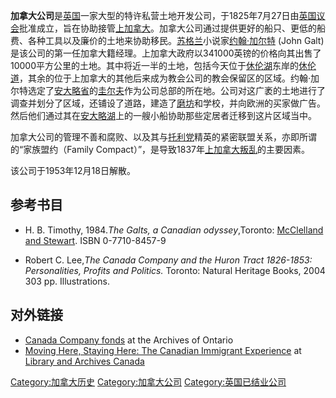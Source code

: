 {{expand|time=2010-05-08T23:20:47+00:00}}
'''加拿大公司'''是[[英国|英国]]一家大型的特许私营土地开发公司，于1825年7月27日由[[英国议会|英国议会]]批准成立，旨在协助接管[[上加拿大|上加拿大]]。加拿大公司通过提供更好的船只、更低的船费、各种工具以及廉价的土地来协助移民。[[苏格兰|苏格兰]]小说家[[约翰·加尔特|约翰·加尔特]] (John Galt)是该公司的第一任加拿大籍经理。上加拿大政府以341000英镑的价格向其出售了10000平方公里的土地。其中将近一半的土地，包括今天位于[[休伦湖|休伦湖]]东岸的[[休伦道|休伦道]]，其余的位于上加拿大的其他后来成为教会公司的教会保留区的区域。约翰·加尔特选定了[[安大略省|安大略省]]的[[圭尔夫|圭尔夫]]作为公司总部的所在地。公司对这广袤的土地进行了调查并划分了区域，还铺设了道路，建造了[[磨坊|磨坊]]和学校，并向欧洲的买家做广告。然后他们通过其在[[安大略湖|安大略湖]]上的一艘小船协助那些定居者迁移到这片区域当中。

加拿大公司的管理不善和腐败、以及其与[[托利党|托利党]]精英的紧密联盟关系，亦即所谓的“家族盟约（Family Compact）”，是导致1837年[[上加拿大叛乱|上加拿大叛乱]]的主要因素。

该公司于1953年12月18日解散。

==参考书目==
*H. B. Timothy, 1984.''The Galts, a Canadian odyssey'',Toronto: [[McClelland_and_Stewart|McClelland and Stewart]]. ISBN 0-7710-8457-9

*Robert C. Lee,''The Canada Company and the Huron Tract 1826-1853: Personalities, Profits and Politics.'' Toronto: Natural Heritage Books, 2004 303 pp. Illustrations.

==对外链接==
*[https://web.archive.org/web/20070807135028/http://www.archives.gov.on.ca/english/interloan/canco.htm Canada Company fonds] at the Archives of Ontario
*[https://web.archive.org/web/20071001063220/http://www.collectionscanada.ca/immigrants/021017-2121.03-e.html Moving Here, Staying Here: The Canadian Immigrant Experience] at [[Library_and_Archives_Canada|Library and Archives Canada]]

[[Category:加拿大历史|Category:加拿大历史]]
[[Category:加拿大公司|Category:加拿大公司]]
[[Category:英国已结业公司|Category:英国已结业公司]]